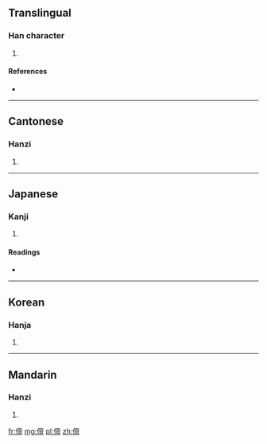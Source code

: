 ==Translingual==

===Han character===
{{Han char|rn=9|rad=人|as=13|sn=15|four=2021<sub>6</sub>|canj=人卜田一 (OYWM)}}

# {{defn|Han|sort=人13}}

====References====
* {{Han ref|kx=0118.260|dkj=01177|dj=0251.100|hdz=10227.040|uh=5103|ud=20739|bh=E4E7|bd=58599}}

----

==Cantonese==

===Hanzi===
{{yue-hanzi|jyut=|y=chin4, taan2}}

# {{defn|Cantonese|sort=人13}}

----

==Japanese==

===Kanji===
{{ja-kanji|grade=|rs=人13}}

# {{defn|Japanese|sort=人13}}

====Readings====
* {{ja-readings|on=[[せん]] (sen), [[ぜん]] (zen), [[たん]] (tan), [[だん]] (dan)|kun=[[たたずむ]] (tatazumu), [[やうす]] (yausu), [[ほしいまま]] (hoshiimama)}}

----

==Korean==

===Hanja===
{{ko-hanja|hangeul=천|rv=cheon|mr=ch'ŏn}}

# {{defn|Korean|sort=人13}}

----

==Mandarin==

===Hanzi===
{{cmn-hanzi|pin=[[chán]] ([[chan2]])|wg=ch'an<sup>2</sup>}}

# {{defn|Mandarin|sort=人13}}

[[fr:儃]]
[[mg:儃]]
[[pl:儃]]
[[zh:儃]]